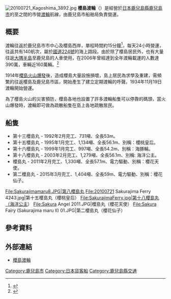 [[File:20100721_Kagoshima_3892.jpg|thumb]]
'''櫻島渡輪'''（{{jpn|j=桜島フェリー|hg=さくらじまフェリー|rm=Sakurajima ferii|f=y}}）是經營於[[日本|日本]][[鹿兒島縣|鹿兒島縣]][[鹿兒島市|鹿兒島市]]的{{tsl|ja|鹿児島港|鹿兒島港}}至{{Tsl|ja|桜島港|櫻島港}}之間的市營[[渡輪|渡輪]]航線，由鹿兒島市船舶局負責營運。

== 概要 ==
渡輪往返於鹿兒島市市中心及櫻島西岸，單程時間約15分鐘<ref>{{cite web| url=http://www.city.kagoshima.lg.jp/sakurajima-ferry/howtouse/hajimete.html| title=初めてご乗船の方へ| date=2015-03-10| accessdate=2016-01-07| language=ja| publisher=櫻島渡輪| archive-date=2021-01-27| archive-url=https://web.archive.org/web/20210127162300/http://www.city.kagoshima.lg.jp/sakurajima-ferry/howtouse/hajimete.html| dead-url=no}}</ref>，每天24小時營運，往返共有140航次，屬於[[國道224號|國道224號]]的海上路段。由於除了櫻島居民外，也有大量往返[[大隅半島|大隅半島]]至鹿兒島的人車使用，在2006年曾經達到全年渡輪載運的人數達390萬，車輛近160萬輛。<ref>{{Cite book| url=http://www.city.kagoshima.lg.jp/sakurajima-ferry/gaiyo/documents/201332811710.pdf| title=鹿兒島市船舶事業經營計劃 （平成 25～34 年度）| publisher=鹿兒島市船舶局| date=2013年3月| accessdate=2016-01-07| language=ja| archive-date=2016-03-04| archive-url=https://web.archive.org/web/20160304141019/http://www.city.kagoshima.lg.jp/sakurajima-ferry/gaiyo/documents/201332811710.pdf| dead-url=no}}</ref>

1914年[[櫻島火山|櫻島火山]][[大正大喷发|爆發]]後，造成櫻島大量設施損壞，島上居民為求學及重建，需頻繁的往返櫻島及鹿兒島市區，開始產生了建立定期渡輪的呼聲。1934年11月19日渡輪開始營運。

為了櫻島火山的災害預防，櫻島各地也設置了許多渡輪船隻可以停靠的碼頭，當火山爆發時，渡輪即可做為疏散船隻在島上各地疏散居民。

== 船隻 ==
* 第十三櫻島丸 - 1992年2月完工、731噸、全長53m。
* 第十五櫻島丸 - 1995年1月完工、1,134噸、全長56.1m、別稱：櫻桃皇后。
* 第十六櫻島丸 - 1999年1月完工、997噸、全長54.2m、別稱：海豚輪。
* 第十八櫻島丸 - 2003年2月完工、1,279噸、全長56.1m、別稱: 海洋公主。
* 櫻島丸 - 2011年2月完工、1,330噸、全長57.1m、電力驅動、別稱：櫻花天使。
* 第二櫻島丸 - 2015年3月完工、1,404噸、全長59m、電力驅動、別稱：櫻花仙子。

<gallery widths=200px heights=150px>
File:Sakurajimamaru8.JPG|第八櫻島丸
File:20100721 Sakurajima Ferry 4243.jpg|第十五櫻島丸（櫻桃皇后）
File:SakurajimaFerry.jpg|第十八櫻島丸（海洋公主）
File:Sakura Angel 2011.JPG|櫻島丸（櫻花天使）
File:Sakura Fairy (Sakurajima maru II) 01.JPG|第二櫻島丸（櫻花仙子）
</gallery>

== 參考資料 ==
{{reflist}}

== 外部連結 ==
{{Commonscat|Sakurajima Ferry}}
* {{Ja}} [http://www.city.kagoshima.lg.jp/sakurajima-ferry/index.html 櫻島渡輪] {{Wayback|url=http://www.city.kagoshima.lg.jp/sakurajima-ferry/index.html |date=20210225075229 }}

{{DEFAULTSORT:Sakurajima Feri}}

[[Category:鹿兒島市|Category:鹿兒島市]]
[[Category:日本貨客船|Category:日本貨客船]]
[[Category:鹿兒島縣交通|Category:鹿兒島縣交通]]